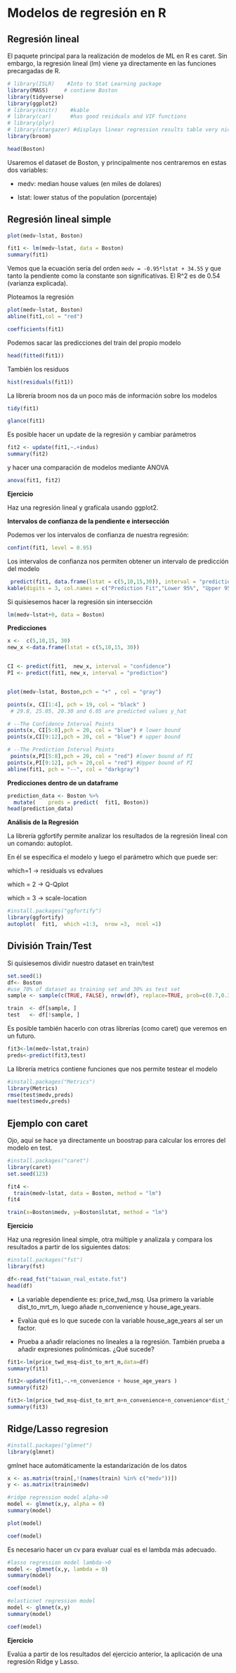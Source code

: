 # Modelos de regresión en R

## Regresión lineal

El paquete principal para la realización de modelos de ML en R es caret. Sin embargo, la regresión lineal (lm) viene ya directamente en las funciones precargadas de R.

```r
# library(ISLR)    #Into to Stat Learning package
library(MASS)     # contiene Boston
library(tidyverse) 
library(ggplot2)
# library(knitr)    #kable 
# library(car)      #has good residuals and VIF functions
# library(plyr)
# library(stargazer) #displays linear regression results table very nicely
library(broom)
```

```r
head(Boston)
```

Usaremos el dataset de Boston, y principalmente nos centraremos en estas dos variables:

-   medv: median house values (en miles de dolares)

-   lstat: lower status of the population (porcentaje)

## Regresión lineal simple

```r
plot(medv~lstat, Boston)
```

```r
fit1 <- lm(medv~lstat, data = Boston)
summary(fit1)
```

Vemos que la ecuación sería del orden `medv = -0.95*lstat + 34.55` y que tanto la pendiente como la constante son significativas. El R\^2 es de 0.54 (varianza explicada).

Ploteamos la regresión

```r
plot(medv~lstat, Boston)
abline(fit1,col = "red")

```

```r
coefficients(fit1)
```

Podemos sacar las predicciones del train del propio modelo

```r
head(fitted(fit1))
```

También los residuos

```r
hist(residuals(fit1))
```

La librería broom nos da un poco más de información sobre los modelos

```r
tidy(fit1)
```

```r
glance(fit1)
```

Es posible hacer un update de la regresión y cambiar parámetros

```r
fit2 <- update(fit1,~.+indus)
summary(fit2)
```

y hacer una comparación de modelos mediante ANOVA

```r
anova(fit1, fit2)
```

**Ejercicio**

Haz una regresión lineal y grafícala usando ggplot2.

**Intervalos de confianza de la pendiente e intersección**

Podemos ver los intervalos de confianza de nuestra regresión:

```r
confint(fit1, level = 0.95) 

```

Los intervalos de confianza nos permiten obtener un intervalo de predicción del modelo

```r
 predict(fit1, data.frame(lstat = c(5,10,15,30)), interval = "prediction")  %>% 
kable(digits = 3, col.names = c("Prediction Fit","Lower 95%", "Upper 95%"))
```

Si quisiesemos hacer la regresión sin intersección

```r
lm(medv~lstat+0, data = Boston)
```

**Predicciones**

```r
x <-  c(5,10,15, 30)
new_x <-data.frame(lstat = c(5,10,15, 30))  


CI <- predict(fit1,  new_x, interval = "confidence") 
PI <- predict(fit1, new_x, interval = "prediction") 


plot(medv~lstat, Boston,pch = "+" , col = "gray")

points(x, CI[1:4], pch = 19, col = "black" )  
 # 29.8, 25.05, 20.30 and 6.05 are predicted values y_hat

# --The Confidence Interval Points 
points(x, CI[5:8],pch = 20, col = "blue") # lower bound 
points(x,CI[9:12],pch = 20, col = "blue") # upper bound

# --The Prediction Interval Points 
 points(x,PI[5:8],pch = 20, col = "red") #lower bound of PI
points(x,PI[9:12], pch = 20,col = "red") #Upper bound of PI
abline(fit1, pch = "--", col = "darkgray")
```

**Predicciones dentro de un dataframe**

```r
prediction_data <- Boston %>%  
  mutate(    preds = predict(  fit1, Boston))
head(prediction_data)
```

**Análisis de la Regresión**

La librería ggfortify permite analizar los resultados de la regresión lineal con un comando: autoplot.

En él se especifica el modelo y luego el parámetro which que puede ser:

which=1 -\> residuals vs edvalues

which = 2 -\> Q-Qplot

which = 3 -\> scale-location

```r
#install.packages("ggfortify")
library(ggfortify)
autoplot(  fit1,  which =1:3,  nrow =3,  ncol =1)

```

## División Train/Test

Si quisiesemos dividir nuestro dataset en train/test

```r

set.seed(1)
df<- Boston
#use 70% of dataset as training set and 30% as test set
sample <- sample(c(TRUE, FALSE), nrow(df), replace=TRUE, prob=c(0.7,0.3))

train  <- df[sample, ]
test   <- df[!sample, ]
```

Es posible también hacerlo con otras librerías (como caret) que veremos en un futuro.

```r
fit3<-lm(medv~lstat,train)
preds<-predict(fit3,test)
```

La librería metrics contiene funciones que nos permite testear el modelo

```r
#install.packages("Metrics")
library(Metrics)
rmse(test$medv,preds)
mae(test$medv,preds)
```

## Ejemplo con caret

Ojo, aquí se hace ya directamente un boostrap para calcular los errores del modelo en test.

```r
#install.packages("caret")
library(caret)
set.seed(123)

fit4 <-
  train(medv~lstat, data = Boston, method = "lm")
fit4

train(x=Boston$medv, y=Boston$lstat, method = "lm")
```

**Ejercicio**

Haz una regresión lineal simple, otra múltiple y analizala y compara los resultados a partir de los siguientes datos:

```r
#install.packages("fst")
library(fst)
```

```r
df<-read_fst("taiwan_real_estate.fst")
head(df)
```

-   La variable dependiente es: price_twd_msq. Usa primero la variable dist_to_mrt_m, luego añade n_convenience y house_age_years.

-   Evalúa qué es lo que sucede con la variable house_age_years al ser un factor.

-   Prueba a añadir relaciones no lineales a la regresión. También prueba a añadir expresiones polinómicas. ¿Qué sucede?

```r
fit1<-lm(price_twd_msq~dist_to_mrt_m,data=df)
summary(fit1)
```

```r
fit2<-update(fit1,~.+n_convenience + house_age_years )
summary(fit2)
```

```r
fit3<-lm(price_twd_msq~dist_to_mrt_m+n_convenience+n_convenience*dist_to_mrt_m+n_convenience^2,data=df)
summary(fit3)

```

## Ridge/Lasso regresion

```r
#install.packages("glmnet")
library(glmnet)

```

gmlnet hace automáticamente la estandarización de los datos

```r

x <- as.matrix(train[,!(names(train) %in% c("medv"))])
y <- as.matrix(train$medv)

#ridge regression model alpha->0
model <- glmnet(x,y, alpha = 0)
summary(model)

```

```r
plot(model)
```

```r
coef(model)
```

Es necesario hacer un cv para evaluar cual es el lambda más adecuado.

```r
#lasso regression model lambda->0
model <- glmnet(x,y, lambda = 0)
summary(model)
```

```r
coef(model)
```

```r
#elasticnet regression model
model <- glmnet(x,y)
summary(model)
```

```r
coef(model)
```

**Ejercicio**

Evalúa a partir de los resultados del ejercicio anterior, la aplicación de una regresión Ridge y Lasso.

